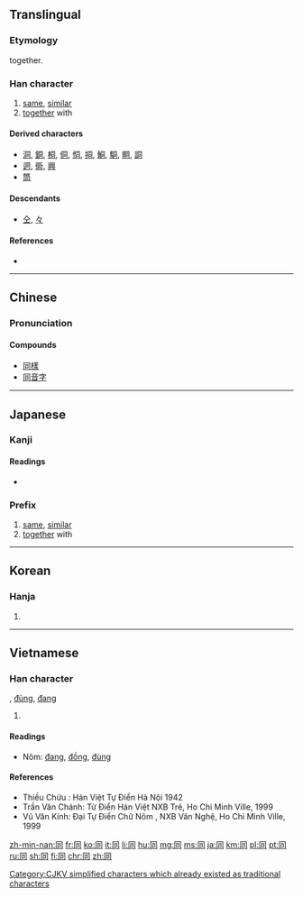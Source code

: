 <!--{{also|仝|衕}}-->
{{also|何|向|回|伺}}
==Translingual==
{{stroke order|type=animate}}
{{stroke order|strokes=6}}

===Etymology===
{{Han compound|𠔼|口|t1=twice|t2=mouth|ls=ic}} together.

===Han character===
{{Han char|rn=30|rad=口|as=03|sn=6|four=7722<sub>0</sub>|canj=月一口 (BMR)|ids=⿵[[冂]]⿱[[一]][[口]]}}

# [[same]], [[similar]]
# [[together]] with

====Derived characters====
<!-- sorted by where this component is placed: right, middle, bottom -->
* [[洞]], [[銅]], [[桐]], [[侗]], [[恫]], [[挏]], [[鮦]], [[駧]], [[眮]], [[詷]]
* [[迵]], [[衕]], [[興]]
* [[筒]]

====Descendants====
* [[仝]], [[々]]

====References====
* {{Han ref|kx=0175.060|dkj=03294|dj=0389.060|hdz=10578.010|uh=540C|ud=21516|bh=A650|bd=42576}}

----

==Chinese==
{{zh-hanzi-box|同|同/[[衕]]}}

===Pronunciation===
{{zh-pron
|m=tóng
|c=dung6,tung4
|h=pfs=thùng
|mc=y
|oc=y
|ma=
|cat=a
}}

====Compounds====
* [[同樣]]
* [[同音字]]

----

==Japanese==

===Kanji===
{{ja-kanji|grade=2|rs=口03}}

====Readings====
* {{ja-readings|kan'on=[[とう]] (tō)|kanyoon=[[どう]] (dō)|kun=[[おなじ]] (onaji), [[ともに]] (tomoni), [[ともにする]] (tomonisuru)}}

===Prefix===
{{ja-pos|k|prefix|hira=どう|rom=dō-|hidx=とう'}} 

# [[same]], [[similar]]
# [[together]] with

----

==Korean==

===Hanja===
{{ko-hanja|hangeul=동|rv=dong|mr=tong}}

# {{defn|lang=ko|sort=口03}}

----

==Vietnamese==

===Han character===
{{vi-hantu|[[đồng]]|rs=口03}}, [[đùng]], [[đang]]
# {{defn|lang=vi|sort=口03}}

====Readings====
*Nôm: [[đang]], [[đồng]], [[đùng]]

====References====
* Thiều Chửu : Hán Việt Tự Điển  Hà Nội 1942
* Trần Văn Chánh: Từ Điển Hán Việt NXB Trẻ, Ho Chi Minh Ville, 1999
* Vũ Văn Kính: Đại Tự Điển Chữ Nôm , NXB Văn Nghệ, Ho Chi Minh Ville, 1999

[[Category:CJKV simplified characters which already existed as traditional characters]]

[[zh-min-nan:同]]
[[fr:同]]
[[ko:同]]
[[it:同]]
[[li:同]]
[[hu:同]]
[[mg:同]]
[[ms:同]]
[[ja:同]]
[[km:同]]
[[pl:同]]
[[pt:同]]
[[ru:同]]
[[sh:同]]
[[fi:同]]
[[chr:同]]
[[zh:同]]